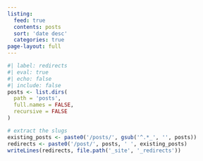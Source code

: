 ```yaml
---
listing:
  feed: true
  contents: posts
  sort: 'date desc'
  categories: true
page-layout: full
---
```


```r
#| label: redirects
#| eval: true
#| echo: false
#| include: false
posts <- list.dirs(
  path = 'posts',
  full.names = FALSE,
  recursive = FALSE
)

# extract the slugs
existing_posts <- paste0('/posts/', gsub('^.*_', '', posts))
redirects <- paste0('/post/', posts, ' ', existing_posts)
writeLines(redirects, file.path('_site', '_redirects'))
```
